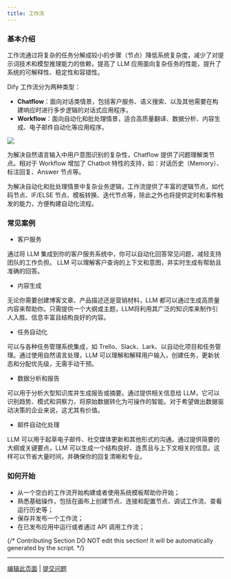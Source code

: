 ```yaml
---
title: 工作流
---
```


### 基本介绍

工作流通过将复杂的任务分解成较小的步骤（节点）降低系统复杂度，减少了对提示词技术和模型推理能力的依赖，提高了 LLM 应用面向复杂任务的性能，提升了系统的可解释性、稳定性和容错性。

Dify 工作流分为两种类型：

* **Chatflow**：面向对话类情景，包括客户服务、语义搜索、以及其他需要在构建响应时进行多步逻辑的对话式应用程序。
* **Workflow**：面向自动化和批处理情景，适合高质量翻译、数据分析、内容生成、电子邮件自动化等应用程序。

![](https://assets-docs.dify.ai/2025/03/cbf76f9ce2a81573ea80e135dce42615.png)

为解决自然语言输入中用户意图识别的复杂性，Chatflow 提供了问题理解类节点。相对于 Workflow 增加了 Chatbot 特性的支持，如：对话历史（Memory）、标注回复、Answer 节点等。

为解决自动化和批处理情景中复杂业务逻辑，工作流提供了丰富的逻辑节点，如代码节点、IF/ELSE 节点、模板转换、迭代节点等，除此之外也将提供定时和事件触发的能力，方便构建自动化流程。

### 常见案例

* 客户服务

通过将 LLM 集成到你的客户服务系统中，你可以自动化回答常见问题，减轻支持团队的工作负担。 LLM 可以理解客户查询的上下文和意图，并实时生成有帮助且准确的回答。

* 内容生成

无论你需要创建博客文章、产品描述还是营销材料，LLM 都可以通过生成高质量内容来帮助你。只需提供一个大纲或主题，LLM将利用其广泛的知识库来制作引人入胜、信息丰富且结构良好的内容。

* 任务自动化

可以与各种任务管理系统集成，如 Trello、Slack、Lark、以自动化项目和任务管理。通过使用自然语言处理，LLM 可以理解和解释用户输入，创建任务，更新状态和分配优先级，无需手动干预。

* 数据分析和报告

可以用于分析大型知识库并生成报告或摘要。通过提供相关信息给 LLM，它可以识别趋势、模式和洞察力，将原始数据转化为可操作的智能。对于希望做出数据驱动决策的企业来说，这尤其有价值。

* 邮件自动化处理

LLM 可以用于起草电子邮件、社交媒体更新和其他形式的沟通。通过提供简要的大纲或关键要点，LLM 可以生成一个结构良好、连贯且与上下文相关的信息。这样可以节省大量时间，并确保你的回复清晰和专业。

### 如何开始

* 从一个空白的工作流开始构建或者使用系统模板帮助你开始；
* 熟悉基础操作，包括在画布上创建节点、连接和配置节点、调试工作流、查看运行历史等；
* 保存并发布一个工作流；
* 在已发布应用中运行或者通过 API 调用工作流；

{/*
Contributing Section
DO NOT edit this section!
It will be automatically generated by the script.
*/}

---

[编辑此页面](https://github.com/langgenius/dify-docs/edit/main/zh-hans/guides/workflow/readme.mdx) | [提交问题](https://github.com/langgenius/dify-docs/issues/new?title=文档问题%3A%20&body=%23%23%20问题描述%0A%3C%21--%20请简要描述您发现的问题%20--%3E%0A%0A%23%23%20页面链接%0Ahttps%3A%2F%2Fgithub.com%2Flanggenius%2Fdify-docs%2Fblob%2Fmain%2Fzh-hans/guides/workflow%2Freadme.mdx%0A%0A%23%23%20建议修改%0A%3C%21--%20如果有具体的修改建议，请在此说明%20--%3E%0A%0A%3C%21--%20感谢您对文档质量的关注！%20--%3E)

